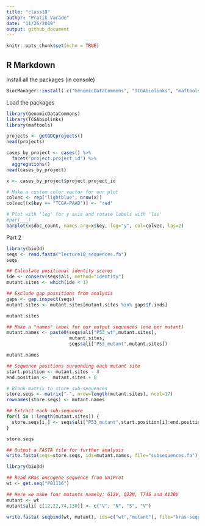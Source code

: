 ```yaml
---
title: "class18"
author: "Pratik Varade"
date: "11/26/2019"
output: github_document
---
```


```r
knitr::opts_chunk$set(echo = TRUE)
```

## R Markdown

Install all the packages (in console)
```r
BiocManager::install( c("GenomicDataCommons", "TCGAbiolinks", "maftools") )
```

Load the packages
```r
library(GenomicDataCommons)
library(TCGAbiolinks)
library(maftools)
```
```r
projects <- getGDCprojects()
head(projects)
```

```r
cases_by_project <- cases() %>%
  facet("project.project_id") %>%
  aggregations()
head(cases_by_project)
```


```r
x <- cases_by_project$project.project_id

# Make a custom color vector for our plot
colvec <- rep("lightblue", nrow(x))
colvec[(x$key == "TCGA-PAAD")] <- "red"

# Plot with 'log' for y axis and rotate labels with 'las'
#par(___)  
barplot(x$doc_count, names.arg=x$key, log="y", col=colvec, las=2)
```



Part 2
```r
library(bio3d)
seqs <- read.fasta("lecture18_sequences.fa")
seqs
```


```r
## Calculate positional identity scores
ide <- conserv(seqs$ali, method="identity")
mutant.sites <- which(ide < 1) 

## Exclude gap possitions from analysis
gaps <- gap.inspect(seqs)
mutant.sites <- mutant.sites[mutant.sites %in% gaps$f.inds]

mutant.sites
```


```r
## Make a "names" label for our output sequences (one per mutant)
mutant.names <- paste0(seqs$ali["P53_wt",mutant.sites],
                       mutant.sites,
                       seqs$ali["P53_mutant",mutant.sites])

mutant.names
```


```r
## Sequence positions surounding each mutant site
start.position <- mutant.sites - 8
end.position <-  mutant.sites + 8

# Blank matrix to store sub-sequences
store.seqs <- matrix("-", nrow=length(mutant.sites), ncol=17)
rownames(store.seqs) <- mutant.names

## Extract each sub-sequence
for(i in 1:length(mutant.sites)) {
  store.seqs[i,] <- seqs$ali["P53_mutant",start.position[i]:end.position[i]]
}

store.seqs

```


```r
## Output a FASTA file for further analysis
write.fasta(seqs=store.seqs, ids=mutant.names, file="subsequences.fa")
```


```r
library(bio3d)

## Read KRas oncogene sequence from UniProt
wt <- get.seq("P01116")

## Here we make four mutants namely: G12V, Q22N, T74S and A130V
mutant <- wt
mutant$ali[ c(12,22,74,130)] <- c("V", "N", "S", "V")

write.fasta( seqbind(wt, mutant), ids=c("wt","mutant"), file="kras-sequences.fa")
```








